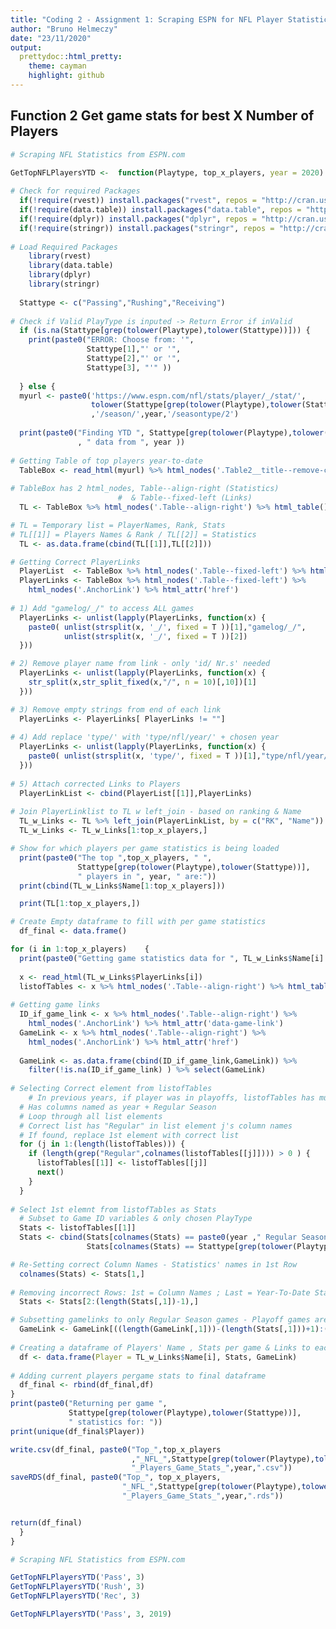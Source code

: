 ```yaml
---
title: "Coding 2 - Assignment 1: Scraping ESPN for NFL Player Statistics "
author: "Bruno Helmeczy"
date: "23/11/2020"
output:
  prettydoc::html_pretty:
    theme: cayman
    highlight: github
---
```



## Function 2 Get game stats for best X Number of Players 



```r
# Scraping NFL Statistics from ESPN.com

GetTopNFLPlayersYTD <-  function(Playtype, top_x_players, year = 2020) {
  
# Check for required Packages
  if(!require(rvest)) install.packages("rvest", repos = "http://cran.us.r-project.org")
  if(!require(data.table)) install.packages("data.table", repos = "http://cran.us.r-project.org")
  if(!require(dplyr)) install.packages("dplyr", repos = "http://cran.us.r-project.org")
  if(!require(stringr)) install.packages("stringr", repos = "http://cran.us.r-project.org")
 
# Load Required Packages 
    library(rvest)
    library(data.table)
    library(dplyr)
    library(stringr)
  
  Stattype <- c("Passing","Rushing","Receiving")
  
# Check if Valid PlayType is inputed -> Return Error if inValid
  if (is.na(Stattype[grep(tolower(Playtype),tolower(Stattype))])) {
    print(paste0("ERROR: Choose from: '", 
                 Stattype[1],"' or '", 
                 Stattype[2],"' or '", 
                 Stattype[3], "'" ))
    
  } else {
  myurl <- paste0('https://www.espn.com/nfl/stats/player/_/stat/',
                  tolower(Stattype[grep(tolower(Playtype),tolower(Stattype))])
                  ,'/season/',year,'/seasontype/2')
  
  print(paste0("Finding YTD ", Stattype[grep(tolower(Playtype),tolower(Stattype))]
               , " data from ", year ))
  
# Getting Table of top players year-to-date
  TableBox <- read_html(myurl) %>% html_nodes('.Table2__title--remove-capitalization')
  
# TableBox has 2 html_nodes, Table--align-right (Statistics) 
                        #  & Table--fixed-left (Links)
  TL <- TableBox %>% html_nodes('.Table--align-right') %>% html_table()

# TL = Temporary list = PlayerNames, Rank, Stats
# TL[[1]] = Players Names & Rank / TL[[2]] = Statistics
  TL <- as.data.frame(cbind(TL[[1]],TL[[2]]))

# Getting Correct PlayerLinks  
  PlayerList  <- TableBox %>% html_nodes('.Table--fixed-left') %>% html_table()
  PlayerLinks <- TableBox %>% html_nodes('.Table--fixed-left') %>% 
    html_nodes('.AnchorLink') %>% html_attr('href')
  
# 1) Add "gamelog/_/" to access ALL games
  PlayerLinks <- unlist(lapply(PlayerLinks, function(x) {
    paste0( unlist(strsplit(x, '_/', fixed = T ))[1],"gamelog/_/",
            unlist(strsplit(x, '_/', fixed = T ))[2])
  }))

# 2) Remove player name from link - only 'id/ Nr.s' needed
  PlayerLinks <- unlist(lapply(PlayerLinks, function(x) {
    str_split(x,str_split_fixed(x,"/", n = 10)[,10])[1]
  }))

# 3) Remove empty strings from end of each link
  PlayerLinks <- PlayerLinks[ PlayerLinks != ""] 
  
# 4) Add replace 'type/' with 'type/nfl/year/' + chosen year
  PlayerLinks <- unlist(lapply(PlayerLinks, function(x) {
    paste0( unlist(strsplit(x, 'type/', fixed = T ))[1],"type/nfl/year/", year)
  }))
  
# 5) Attach corrected Links to Players
  PlayerLinkList <- cbind(PlayerList[[1]],PlayerLinks)
  
# Join PlayerLinklist to TL w left_join - based on ranking & Name
  TL_w_Links <- TL %>% left_join(PlayerLinkList, by = c("RK", "Name"))
  TL_w_Links <- TL_w_Links[1:top_x_players,]

# Show for which players per game statistics is being loaded
  print(paste0("The top ",top_x_players, " ",
               Stattype[grep(tolower(Playtype),tolower(Stattype))],
               " players in ", year, " are:"))
  print(cbind(TL_w_Links$Name[1:top_x_players]))

  print(TL[1:top_x_players,])

# Create Empty dataframe to fill with per game statistics
  df_final <- data.frame()

for (i in 1:top_x_players)    {
  print(paste0("Getting game statistics data for ", TL_w_Links$Name[i] ))
  
  x <- read_html(TL_w_Links$PlayerLinks[i])
  listofTables <- x %>% html_nodes('.Table--align-right') %>% html_table()
    
# Getting game links
  ID_if_game_link <- x %>% html_nodes('.Table--align-right') %>% 
    html_nodes('.AnchorLink') %>% html_attr('data-game-link') 
  GameLink <- x %>% html_nodes('.Table--align-right') %>%  
    html_nodes('.AnchorLink') %>% html_attr('href') 
  
  GameLink <- as.data.frame(cbind(ID_if_game_link,GameLink)) %>% 
    filter(!is.na(ID_if_game_link) ) %>% select(GameLink)
  
# Selecting Correct element from listofTables
    # In previous years, if player was in playoffs, listofTables has multiple elements
  # Has columns named as year + Regular Season
  # Loop through all list elements
  # Correct list has "Regular" in list element j's column names
  # If found, replace 1st element with correct list
  for (j in 1:(length(listofTables))) {
    if (length(grep("Regular",colnames(listofTables[[j]]))) > 0 ) {
      listofTables[[1]] <- listofTables[[j]]
      next()
    } 
  }
  
# Select 1st elemnt from listofTables as Stats
  # Subset to Game ID variables & only chosen PlayType
  Stats <- listofTables[[1]]
  Stats <- cbind(Stats[colnames(Stats) == paste0(year ," Regular Season")], 
                 Stats[colnames(Stats) == Stattype[grep(tolower(Playtype),tolower(Stattype))]])

# Re-Setting correct Column Names - Statistics' names in 1st Row
  colnames(Stats) <- Stats[1,]
  
# Removing incorrect Rows: 1st = Column Names ; Last = Year-To-Date Stats
  Stats <- Stats[2:(length(Stats[,1])-1),]

# Subsetting gamelinks to only Regular Season games - Playoff games are located on top
  GameLink <- GameLink[((length(GameLink[,1]))-(length(Stats[,1]))+1):(length(GameLink[,1])),]
  
# Creating a dataframe of Players' Name , Stats per game & Links to each game
  df <- data.frame(Player = TL_w_Links$Name[i], Stats, GameLink)
  
# Adding current players pergame stats to final dataframe
  df_final <- rbind(df_final,df)
}
print(paste0("Returning per game ", 
             Stattype[grep(tolower(Playtype),tolower(Stattype))],
             " statistics for: "))
print(unique(df_final$Player))

write.csv(df_final, paste0("Top_",top_x_players
                           ,"_NFL_",Stattype[grep(tolower(Playtype),tolower(Stattype))],
                           "_Players_Game_Stats_",year,".csv"))
saveRDS(df_final, paste0("Top_", top_x_players,
                         "_NFL_",Stattype[grep(tolower(Playtype),tolower(Stattype))],
                         "_Players_Game_Stats_",year,".rds"))


return(df_final)
  }
}

```


```r
# Scraping NFL Statistics from ESPN.com

GetTopNFLPlayersYTD('Pass', 3)
GetTopNFLPlayersYTD('Rush', 3)
GetTopNFLPlayersYTD('Rec', 3)

GetTopNFLPlayersYTD('Pass', 3, 2019)

```

